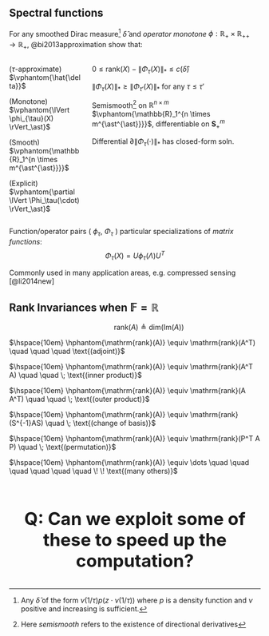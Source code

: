 ## Spectral functions

For any smoothed Dirac measure^[Any $\hat{\delta}$ of the form $\nu(1/\tau) p (z \cdot \nu (1/\tau))$ where $p$ is a density function and $\nu$ positive and increasing is sufficient.] $\hat{\delta}$ and _operator monotone_ $\phi: \mathbb{R}_+ \times \mathbb{R}_{++} \to \mathbb{R}_+$, @bi2013approximation show that:

<div style="list-style-type: none !important;">
<div class="columns">
<div class="column" style="width: 30%">

[($\tau$-approximate) $\vphantom{\hat{\delta}}$]{.fragment .fade-in fragment-index=1 .no_bullet}

[(Monotone) $\vphantom{\lVert \phi_{\tau}(X) \rVert_\ast}$]{.fragment .fade-in fragment-index=2}

[(Smooth) $\vphantom{\mathbb{R}_1^{n \times m^{\ast^{\ast}}}}$]{.fragment .fade-in fragment-index=3}

[(Explicit) $\vphantom{\partial \lVert \Phi_\tau(\cdot) \rVert_\ast}$]{.fragment .fade-in fragment-index=4}

</div>
<div class="column" width="70%" layout-align="right">

[$0 \leq \mathrm{rank}(X) - \lVert \Phi_\tau(X) \rVert_\ast \leq c(\hat{\delta})$]{.fragment .fade-in fragment-index=1}

[$\lVert \Phi_{\tau}(X) \rVert_\ast \geq \lVert \Phi_{\tau'}(X) \rVert_\ast$ for any $\tau \leq \tau'$]{.fragment .fade-in fragment-index=2}

[Semismooth^[Here _semismooth_ refers to the existence of directional derivatives] on $\mathbb{R}^{n \times m}$ $\vphantom{\mathbb{R}_1^{n \times m^{\ast^{\ast}}}}$, differentiable on $\mathbf{S}_+^m$]{.fragment .fade-in fragment-index=3}

[Differential $\partial \lVert \Phi_\tau(\cdot) \rVert_\ast$ has closed-form soln.]{.fragment .fade-in fragment-index=4}

</div>
</div>

:::{.fragment .fade-in fragment-index=5}

Function/operator pairs ( $\phi_\tau$, $\Phi_\tau$ ) particular specializations of _matrix functions_:
$$\Phi_\tau(X) = U \phi_\tau(\Lambda) U^T$$

Commonly used in many application areas, e.g. compressed sensing [@li2014new]

:::

</div>


## Rank Invariances when $\mathbb{F} = \mathbb{R}$ {visibility="hidden"}

[&emsp;&emsp;&emsp;&emsp;$\hspace{10em} \mathrm{rank}(A) \triangleq \mathrm{dim}(\mathrm{Im}(A))$]{.fragment .fade-in style="text-align: left"}

[$\hspace{10em}  \hphantom{\mathrm{rank}(A)} \equiv \mathrm{rank}(A^T) \quad \quad  \quad \text{(adjoint)}$]{.fragment .fade-in style="text-align: left"}

[$\hspace{10em}  \hphantom{\mathrm{rank}(A)} \equiv \mathrm{rank}(A^T A) \quad \quad \; \text{(inner product)}$]{.fragment .fade-in style="text-align: left"}

[$\hspace{10em}  \hphantom{\mathrm{rank}(A)} \equiv \mathrm{rank}(A A^T) \quad \quad \; \text{(outer product)}$]{.fragment .fade-in style="text-align: left"}

[$\hspace{10em}  \hphantom{\mathrm{rank}(A)} \equiv \mathrm{rank}(S^{-1}AS) \quad \;  \text{(change of basis)}$]{.fragment .fade-in style="text-align: left"}

[$\hspace{10em}  \hphantom{\mathrm{rank}(A)} \equiv \mathrm{rank}(P^T A P) \quad \; \text{(permutation)}$]{.fragment .fade-in style="text-align: left"}

[$\hspace{10em}  \hphantom{\mathrm{rank}(A)} \equiv \dots  \quad \quad \quad \quad  \quad \quad  \! \! \text{(many others)}$]{.fragment .fade-in style="text-align: left"}

<br> 

::: {.fragment .fade-in style="text-align: left"}

<div style="text-align: center; font-size: 35px;" >

__Q: Can we exploit some of these to speed up the computation?__

</div>

:::
